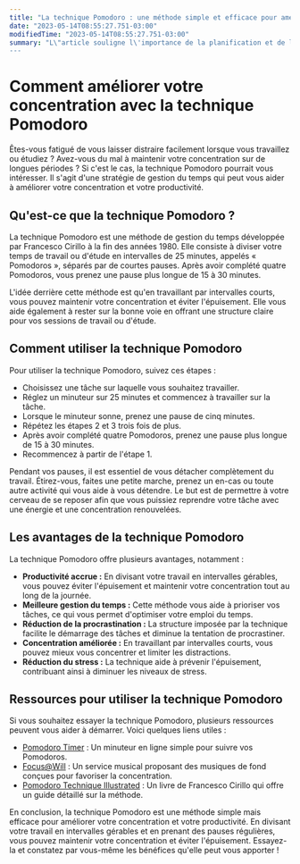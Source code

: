 ```yaml
---
title: "La technique Pomodoro : une méthode simple et efficace pour améliorer sa concentration."
date: "2023-05-14T08:55:27.751-03:00"
modifiedTime: "2023-05-14T08:55:27.751-03:00"
summary: "L\"article souligne l\'importance de la planification et de l\'organisation pour atteindre la productivité et le succès, tant dans le travail que dans la vie personnelle. Il fournit également des références vers des ressources connexes pour aller plus loin.'
---
```


# Comment améliorer votre concentration avec la technique Pomodoro

Êtes-vous fatigué de vous laisser distraire facilement lorsque vous travaillez ou étudiez ? Avez-vous du mal à maintenir votre concentration sur de longues périodes ? Si c'est le cas, la technique Pomodoro pourrait vous intéresser. Il s'agit d'une stratégie de gestion du temps qui peut vous aider à améliorer votre concentration et votre productivité.

## Qu'est-ce que la technique Pomodoro ?

La technique Pomodoro est une méthode de gestion du temps développée par Francesco Cirillo à la fin des années 1980. Elle consiste à diviser votre temps de travail ou d'étude en intervalles de 25 minutes, appelés « Pomodoros », séparés par de courtes pauses. Après avoir complété quatre Pomodoros, vous prenez une pause plus longue de 15 à 30 minutes.

L'idée derrière cette méthode est qu'en travaillant par intervalles courts, vous pouvez maintenir votre concentration et éviter l'épuisement. Elle vous aide également à rester sur la bonne voie en offrant une structure claire pour vos sessions de travail ou d'étude.

## Comment utiliser la technique Pomodoro

Pour utiliser la technique Pomodoro, suivez ces étapes :

- Choisissez une tâche sur laquelle vous souhaitez travailler.
- Réglez un minuteur sur 25 minutes et commencez à travailler sur la tâche.
- Lorsque le minuteur sonne, prenez une pause de cinq minutes.
- Répétez les étapes 2 et 3 trois fois de plus.
- Après avoir complété quatre Pomodoros, prenez une pause plus longue de 15 à 30 minutes.
- Recommencez à partir de l'étape 1.

Pendant vos pauses, il est essentiel de vous détacher complètement du travail. Étirez-vous, faites une petite marche, prenez un en-cas ou toute autre activité qui vous aide à vous détendre. Le but est de permettre à votre cerveau de se reposer afin que vous puissiez reprendre votre tâche avec une énergie et une concentration renouvelées.

## Les avantages de la technique Pomodoro

La technique Pomodoro offre plusieurs avantages, notamment :

- **Productivité accrue :** En divisant votre travail en intervalles gérables, vous pouvez éviter l'épuisement et maintenir votre concentration tout au long de la journée.
- **Meilleure gestion du temps :** Cette méthode vous aide à prioriser vos tâches, ce qui vous permet d'optimiser votre emploi du temps.
- **Réduction de la procrastination :** La structure imposée par la technique facilite le démarrage des tâches et diminue la tentation de procrastiner.
- **Concentration améliorée :** En travaillant par intervalles courts, vous pouvez mieux vous concentrer et limiter les distractions.
- **Réduction du stress :** La technique aide à prévenir l'épuisement, contribuant ainsi à diminuer les niveaux de stress.

## Ressources pour utiliser la technique Pomodoro

Si vous souhaitez essayer la technique Pomodoro, plusieurs ressources peuvent vous aider à démarrer. Voici quelques liens utiles :

- [Pomodoro Timer](https://tomato-timer.com/) : Un minuteur en ligne simple pour suivre vos Pomodoros.
- [Focus@Will](https://www.focusatwill.com/) : Un service musical proposant des musiques de fond conçues pour favoriser la concentration.
- [Pomodoro Technique Illustrated](https://www.amazon.com/Pomodoro-Technique-Illustrated-Pragmatic-Life/dp/1934356506) : Un livre de Francesco Cirillo qui offre un guide détaillé sur la méthode.

En conclusion, la technique Pomodoro est une méthode simple mais efficace pour améliorer votre concentration et votre productivité. En divisant votre travail en intervalles gérables et en prenant des pauses régulières, vous pouvez maintenir votre concentration et éviter l'épuisement. Essayez-la et constatez par vous-même les bénéfices qu'elle peut vous apporter !
